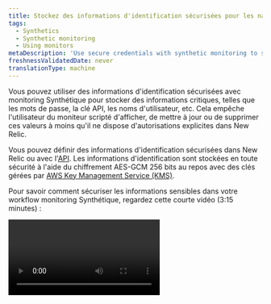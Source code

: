 ```yaml
---
title: Stockez des informations d'identification sécurisées pour les navigateurs scriptés et les tests d'API
tags:
  - Synthetics
  - Synthetic monitoring
  - Using monitors
metaDescription: 'Use secure credentials with synthetic monitoring to store critical information, such as passwords, API keys, usernames, etc.'
freshnessValidatedDate: never
translationType: machine
---
```


Vous pouvez utiliser des informations d&apos;identification sécurisées avec monitoring Synthétique pour stocker des informations critiques, telles que les mots de passe, la clé API, les noms d&apos;utilisateur, etc. Cela empêche l&apos;utilisateur du moniteur scripté d&apos;afficher, de mettre à jour ou de supprimer ces valeurs à moins qu&apos;il ne dispose d&apos;autorisations explicites dans New Relic.

Vous pouvez définir des informations d&apos;identification sécurisées dans New Relic ou avec l&apos;[API](/docs/apis/synthetics-rest-api/secure-credentials-examples/use-synthetics-secure-credentials-apis). Les informations d&apos;identification sont stockées en toute sécurité à l&apos;aide du chiffrement AES-GCM 256 bits au repos avec des clés gérées par [AWS Key Management Service (KMS)](https://aws.amazon.com/kms/).

Pour savoir comment sécuriser les informations sensibles dans votre workflow monitoring Synthétique, regardez cette courte vidéo (3:15 minutes) :

<Video id="BLrTnqIHRrU" type="youtube" />

## Exigences et limites [#requirements]

Avant [d’utiliser des informations d’identification sécurisées](#ui-procedures), consultez ces exigences et directives :

<table>
  <thead>
    <tr>
      <th style={{ width: "200px" }}>
        Identifiants sécurisés
      </th>

      <th>
        Commentaires
      </th>
    </tr>
  </thead>

  <tbody>
    <tr>
      <td>
        Moniteur applicable
      </td>

      <td>
        La fonctionnalité d&apos;informations d&apos;identification sécurisées est disponible pour les navigateurs scriptés Synthétique et pour le moniteur de test API et le moniteur d&apos;étapes. Voir [Types de moniteurs synthétiques](/docs/synthetics/synthetic-monitoring/using-monitors/intro-synthetic-monitoring/#types-of-synthetic-monitors) pour plus d&apos;informations.
      </td>
    </tr>

    <tr>
      <td>
        Autorisations
      </td>

      <td>
        L&apos;administrateur du compte peut contrôler quel utilisateur peut `create`, `view` ou `delete` sécuriser les informations d&apos;identification en [gérant les autorisations du utilisateur](/docs/accounts/accounts-billing/general-account-settings/factors-affecting-access-features-data).
      </td>
    </tr>

    <tr>
      <td>
        Limite
      </td>

      <td>
        Vous pouvez avoir un maximum de 1 000 identifiants sécurisés.
      </td>
    </tr>
  </tbody>
</table>

## Ajouter ou mettre à jour des informations d&apos;identification sécurisées [#ui-procedures]

Vous pouvez ajouter ou mettre à jour des informations d&apos;identification sécurisées à l&apos;aide de l&apos;interface utilisateur ou de l&apos;[API REST de monitoring Synthétique](/docs/apis/synthetics-rest-api/secure-credentials-examples/use-synthetics-secure-credentials-apis#add-secure-credential). Attention, les valeurs ne peuvent pas être affichées, uniquement les clés.

Pour ajouter, afficher, modifier ou supprimer une clé d&apos;identification sécurisée pour un navigateur scripté ou un moniteur de test d&apos;API à partir de l&apos;interface utilisateur :

1. Allez à <DNT>**[one.newrelic.com &gt; Synthetic monitoring &gt; Secure credentials](https://one.newrelic.com/synthetics-nerdlets/secure-credential-list)**</DNT>.

2. Pour ajouter un nouvel identifiant sécurisé, recherchez le bouton <DNT>**Create secure credential +**</DNT> . Si vous avez déjà ajouté des informations d&apos;identification, ce bouton se trouve en haut à droite.

   * Conseils pour créer le <DNT>**Key**</DNT>: choisissez un nom d&apos;utilisateur ou un autre nom de clé significatif pour identifier les informations d&apos;identification sécurisées. Utilisez des caractères alphanumériques ou des traits de soulignement `_` . Les noms de clés doivent être en MAJUSCULES.
   * Conseils pour créer le <DNT>**Value**</DNT>: utilisez n’importe quelle combinaison de caractères alphanumériques ou spéciaux. 10000 caractères maximum. Ce champ n&apos;est pas accessible via [l&apos;API](/docs/apis/synthetics-rest-api/secure-credentials-examples/use-synthetics-secure-credentials-apis).

3. Pour modifier un justificatif d&apos;identité existant, cliquez sur les points de suspension <Icon name="fe-more-horizontal" /> icône pour les options.

4. Associez les informations d&apos;identification sécurisées à un navigateur scripté ou à un test API en [modifiant le script](#script-procedures).

Une fois que vous avez ajouté les informations d&apos;identification sécurisées au script, l&apos;interface utilisateur <DNT>**[Secure credentials](https://one.newrelic.com/synthetics-nerdlets/secure-credential-list)**</DNT> indique combien de moniteurs scriptés utilisent ces informations d&apos;identification. Ce nombre est approximatif et n&apos;est mis à jour qu&apos;après l&apos;exécution d&apos;un outil de monitoring doté d&apos;informations d&apos;identification sécurisées.

<Callout variant="tip">
  Vous devez créer des informations d’identification sécurisées avant de pouvoir créer un moniteur en les utilisant. Cette astuce peut s’avérer utile lorsque vous utilisez un outil d’infrastructure en tant que code comme Terraform.
</Callout>

## Mettre à jour le script [#script-procedures]

Lorsque vous utilisez l&apos;[éditeur d&apos;interface utilisateur Synthetics ](/docs/synthetics/new-relic-synthetics/scripting-monitors/write-scripted-browsers)pour créer des navigateurs scriptés ou un moniteur de test d&apos;API, suivez ces instructions :

<table>
  <thead>
    <tr>
      <th style={{ width: "200px" }}>
        <DNT>
          **Script**
        </DNT>
      </th>

      <th>
        <DNT>
          **Guidelines**
        </DNT>
      </th>
    </tr>
  </thead>

  <tbody>
    <tr>
      <td>
        Format
      </td>

      <td>
        Partout dans le script où vous référencez les informations d&apos;identification sécurisées, celles-ci sont accessibles via l&apos;objet JavaScript New Relic `$secure` réservé avec notation par points. Par exemple, `$secure.MY_SECURE_CREDENTIAL`. Les propriétés sur `$secure` ne sont pas accessibles via la notation entre crochets.
      </td>
    </tr>

    <tr>
      <td>
        Informations d&apos;identification existantes
      </td>

      <td>
        Pour afficher ou sélectionner dans une liste d’informations d’identification sécurisées disponibles :

        * Taper `$secure.`

          OU

        * Sélectionnez dans la liste déroulante de l’interface utilisateur de l’éditeur.
      </td>
    </tr>

    <tr>
      <td>
        Validation
      </td>

      <td>
        Pour valider les informations d&apos;identification sécurisées, suivez les procédures standard pour [tester le script](/docs/synthetics/new-relic-synthetics/using-monitors/view-monitor-results) ou [écrivez un test API](/docs/synthetics/new-relic-synthetics/scripting-monitors/write-api-tests).
      </td>
    </tr>
  </tbody>
</table>

Toute modification apportée à la valeur des informations d&apos;identification sécurisées prendra automatiquement effet sur tous les moniteurs qui les utilisent. Vous n&apos;avez pas besoin de mettre à jour également le script.

<DNT>**Exception:**</DNT> Si vous mettez à jour le script et que les tâches sont déjà en cours de traitement, la modification des informations d&apos;identification sécurisées ne prendra effet qu&apos;au prochain démarrage de la tâche.

## Sécurité pour des informations d&apos;identification sécurisées [#security]

Pour garantir la sécurité de vos informations d&apos;identification sécurisées, New Relic supprime la valeur sécurisée de toutes les données qui aboutissent aux données monitoring et aux alertes Synthétique. <DNT>**New Relic employees cannot access secure credential values and must be added to the account to be able to view secure credentials**</DNT>.

### Exemple

Un identifiant sécurisé est nommé `PASSWORD` et la valeur est `Pass123!`. New Relic remplace `Pass123!` par `_SECURECREDENTIAL_`

Par exemple, un script comprend :

```
$browser.get("https://example.com/" + $secure.PASSWORD)
```

Les résultats script montreront que votre moniteur Synthétique est allé à `https://example.com/_SECURECREDENTIAL_`, même s&apos;il est en réalité allé à `https://example.com/Pass123!`. Cela garantit que la valeur des informations d’identification sécurisées n’apparaîtra pas dans les résultats.

### Informations expurgées [#redacted]

Nous rédigeons actuellement les éléments suivants à partir des résultats de votre moniteur :

* Les valeurs exactes de vos identifiants sécurisés
* Toutes les valeurs codées en pourcentage de vos informations d&apos;identification sécurisées

### Protéger vos informations d&apos;identification lors de leur utilisation [#protecting]

Lors de la création d&apos;un script, assurez-vous que les informations d&apos;identification sécurisées ne sont pas transmises à un site externe ou saisies sur un site Web d&apos;une manière qui entraînerait leur affichage ou leur divulgation.

Les mécanismes de protection détaillés ci-dessus sont conçus pour empêcher la divulgation des informations d&apos;identification lorsqu&apos;elles sont stockées par New Relic et les réponses textuelles du site Web monitoré. Cependant, la capacité de script permet à l&apos;utilisateur d&apos;implémenter des fonctionnalités qui pourraient entraîner la divulgation des informations d&apos;identification en cas d&apos;utilisation abusive par l&apos;utilisateur. New Relic ne contrôle pas le site monitoré ni les actions des utilisateurs individuels de votre organisation. Pour cette raison, vous ne devez accorder l&apos;autorisation « Utiliser les informations d&apos;identification » qu&apos;aux utilisateurs qui sont entièrement approuvés et autorisés à le faire par votre organisation. Pour mettre à jour les autorisations pour les informations d&apos;identification sécurisées dans Synthetics monitoring, veuillez suivre les [concepts de gestion des utilisateurs](/docs/accounts/accounts-billing/new-relic-one-user-management/user-management-concepts) pour contrôler [les capacités des informations d&apos;identification sécurisées](/docs/accounts/accounts-billing/new-relic-one-user-management/user-permissions/#synthetics).

New Relic Logs instance de sauvegarde ou de validation du moniteur qui inclut des informations d&apos;identification sécurisées ; les logs sont interrogeables via [NrAuditEvents](/docs/accounts/accounts/account-maintenance/query-account-audit-logs-nrauditevent).

### Faire tourner les identifiants sécurisés [#rotate-secure-credentials]

<CollapserGroup>
  <Collapser id="rotate-specific-credential" title="Faire pivoter un identifiant sécurisé spécifique">
    Si les informations d&apos;identification utilisées dans votre script ont été compromises, vous pouvez modifier la valeur dans l&apos;interface utilisateur pour mettre à jour automatiquement toutes les tâches du moniteur :

    1. Allez à <DNT>**[one.newrelic.com &gt; Synthetic monitoring &gt; Secure credentials](https://one.newrelic.com/synthetics/secure-credential-list)**</DNT>. Cliquez sur les points de suspension <DNT>**...**</DNT> correspondant aux informations d’identification que vous souhaitez modifier et cliquez sur <DNT>**Edit**</DNT>.

       <img title="Screenshot of how to edit a secure credential" alt="Screenshot of how to edit a secure credential" src="/images/synthetic_screenshot-crop_edit-secure-credential-key.webp" />

    2. Saisissez la nouvelle valeur et cliquez sur <DNT>**Save**</DNT>.

       <img title="Screenshot of secure credential editing/config screen" alt="Screenshot of secure credential editing/config screen" src="/images/synthetic_screenshot-crop_secure-credential-edit.webp" />

       La nouvelle valeur sera utilisée dans tous les travaux de monitoring qui font référence à ces informations d&apos;identification sécurisées.
  </Collapser>

  <Collapser id="rotate-credential-in-monitor" title="Faire pivoter les informations d'identification sécurisées utilisées dans un moniteur spécifique">
    Si vous suspectez qu&apos;un moniteur a été compromis, vous devez faire pivoter toutes les informations d&apos;identification utilisées dans ce moniteur. (Si ce moniteur fonctionne sur un site privé, vous devez également [faire pivoter la clé privée du site](/docs/synthetics/synthetic-monitoring/private-locations/private-locations-overview-monitor-internal-sites-add-new-locations/#rotate-private-location-keys).)

    Pour localiser les informations d’identification sécurisées utilisées dans un moniteur spécifique :

    1. Allez à <DNT>**[one.newrelic.com &gt; Synthetic monitoring](https://one.newrelic.com/synthetics)**</DNT>.

    2. Trouvez le moniteur dans la liste. Vous pouvez effectuer une recherche par nom ou saisir l&apos;ID du moniteur dans le champ de texte du filtre :

       <img title="Screenshot of locating a specific monitor by ID" alt="Screenshot of locating a specific monitor by ID" src="/images/synthetic_screenshot-crop_locate-monitor-by-id.webp" />

    3. Sélectionnez l&apos;onglet <DNT>**Write script**</DNT> pour afficher le script :

       <img title="Screenshot showing where to find script contents in synthetic" alt="Screenshot showing where to find script contents in synthetic" src="/images/synthetic_screenshot-crop_script-edit-location.webp" />

    4. Recherchez le terme `$secure.` pour mettre en évidence toutes les références aux informations d’identification sécurisées et notez celles que vous trouvez.

       <img title="Screenshot showing secure credentials in use inside a script" alt="Screenshot showing secure credentials in use inside a script" src="/images/synthetic_screenshot-crop_secure-credentials-in-script-example.webp" />

    Ensuite, faites pivoter toutes les informations d’identification que vous avez trouvées dans le script. Répétez ces étapes pour chaque identifiant :

    1. Allez à <DNT>**[one.newrelic.com &gt; Synthetic monitoring &gt; Secure credentials](https://one.newrelic.com/synthetics/secure-credential-list)**</DNT>.

    2. Copiez le nom du secret dans le champ de texte du filtre.

       <img title="Screenshot showing how to use the filter bar to locate a specific secure credential" alt="Screenshot showing how to use the filter bar to locate a specific secure credential" src="/images/synthetic_screenshot-crop_edit-secure-credential-by-name.webp" />

    3. Cliquez sur l’icône représentant des points de suspension <DNT>**...**</DNT> correspondant aux informations d’identification que vous souhaitez modifier et cliquez sur <DNT>**Edit**</DNT>.

       <img title="Screenshot of how to edit a secure credential" alt="Screenshot of how to edit a secure credential" src="/images/synthetic_screenshot-crop_edit-secure-credential-key.webp" />
  </Collapser>
</CollapserGroup>